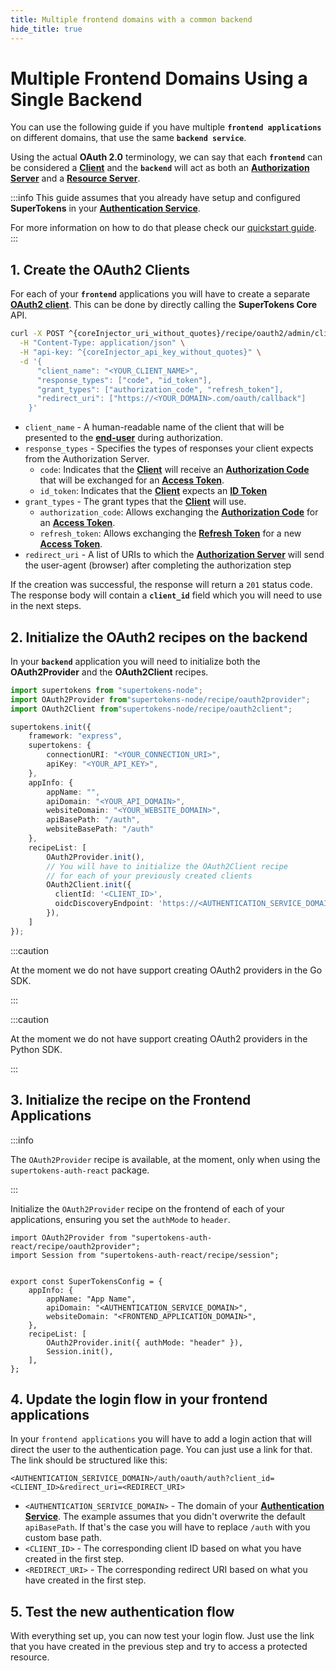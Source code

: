 ```yaml
---
title: Multiple frontend domains with a common backend 
hide_title: true
---
```



# Multiple Frontend Domains Using a Single Backend

You can use the following guide if you have multiple **`frontend applications`** on different domains, that use the same **`backend service`**.

Using the actual **OAuth 2.0** terminology, we can say that each **`frontend`** can be considered a [**Client**](/docs/oauth/introduction#client) and the **`backend`** will act as both an [**Authorization Server**](/docs/oauth/introduction#authorization) and a [**Resource Server**](/docs/oauth/introduction#resource-server).

:::info
This guide assumes that you already have setup and configured **SuperTokens** in your [**Authentication Service**](/docs/oauth/introduction#authentication-service). 

For more information on how to do that please check our [quickstart guide](/docs/thirdparty/introduction).
:::

## 1. Create the OAuth2 Clients

For each of your **`frontend`** applications you will have to create a separate [**OAuth2 client**](/docs/oauth/introduction#client).
This can be done by directly calling the **SuperTokens Core** API.

<CoreInjector defaultValue="https://example.com">

```bash
curl -X POST ^{coreInjector_uri_without_quotes}/recipe/oauth2/admin/clients \
  -H "Content-Type: application/json" \
  -H "api-key: ^{coreInjector_api_key_without_quotes}" \
  -d '{
      "client_name": "<YOUR_CLIENT_NAME>",
      "response_types": ["code", "id_token"],
      "grant_types": ["authorization_code", "refresh_token"],
      "redirect_uri": ["https://<YOUR_DOMAIN>.com/oauth/callback"]
    }'
```

</CoreInjector>


- `client_name` - A human-readable name of the client that will be presented to the [**end-user**](/docs/oauth/introduction#authorization) during authorization.
- `response_types` - Specifies the types of responses your client expects from the Authorization Server.
    - `code`: Indicates that the [**Client**](/#authorization) will receive an [**Authorization Code**](/#authorization) that will be exchanged for an [**Access Token**](/#authorization).
    - `id_token`: Indicates that the [**Client**](/#authorization) expects an [**ID Token**](/#authorization)
- `grant_types` - The grant types that the [**Client**](/#authorization) will use. 
    - `authorization_code`: Allows exchanging the [**Authorization Code**](/#authorization) for an [**Access Token**](/#authorization).
    - `refresh_token`: Allows exchanging the [**Refresh Token**](/#authorization) for a new [**Access Token**](/#authorization).
- `redirect_uri` - A list of URIs to which the [**Authorization Server**](/#authorization) will send the user-agent (browser) after completing the authorization step

If the creation was successful, the response will return a `201` status code.
The response body will contain a **`client_id`** field which you will need to use in the next steps.

## 2. Initialize the OAuth2 recipes on the backend


In your **`backend`** application you will need to initialize both the **OAuth2Provider** and the **OAuth2Client** recipes.

<BackendSDKTabs>
<TabItem value="nodejs">

```typescript
import supertokens from "supertokens-node";
import OAuth2Provider from"supertokens-node/recipe/oauth2provider";
import OAuth2Client from"supertokens-node/recipe/oauth2client";

supertokens.init({
    framework: "express",
    supertokens: {
        connectionURI: "<YOUR_CONNECTION_URI>",
        apiKey: "<YOUR_API_KEY>",
    },
    appInfo: {
        appName: "",
        apiDomain: "<YOUR_API_DOMAIN>",
        websiteDomain: "<YOUR_WEBSITE_DOMAIN>",
        apiBasePath: "/auth",
        websiteBasePath: "/auth"
    },
    recipeList: [
        OAuth2Provider.init(),
        // You will have to initialize the OAuth2Client recipe
        // for each of your previously created clients 
        OAuth2Client.init({
          clientId: '<CLIENT_ID>',
          oidcDiscoveryEndpoint: 'https://<AUTHENTICATION_SERVICE_DOMAIN>/.well-known/openid-configuration'
        }),
    ]
});
```

</TabItem>

<TabItem value="go">

:::caution

At the moment we do not have support creating OAuth2 providers in the Go SDK.

:::

</TabItem>

<TabItem value="python">

:::caution

At the moment we do not have support creating OAuth2 providers in the Python SDK.

:::

</TabItem>

</BackendSDKTabs>

## 3. Initialize the recipe on the Frontend Applications

:::info

The `OAuth2Provider` recipe is available, at the moment, only when using the `supertokens-auth-react` package.

:::

Initialize the `OAuth2Provider` recipe on the frontend of each of your applications, ensuring you set the `authMode` to `header`.

```tsx
import OAuth2Provider from "supertokens-auth-react/recipe/oauth2provider";
import Session from "supertokens-auth-react/recipe/session";


export const SuperTokensConfig = {
    appInfo: {
        appName: "App Name",
        apiDomain: "<AUTHENTICATION_SERVICE_DOMAIN>",
        websiteDomain: "<FRONTEND_APPLICATION_DOMAIN>",
    },
    recipeList: [
        OAuth2Provider.init({ authMode: "header" }),
        Session.init(),
    ],
};
```

## 4. Update the login flow in your frontend applications

In your `frontend applications` you will have to add a login action that will direct the user to the authentication page.
You can just use a link for that. The link should be structured like this:

```
<AUTHENTICATION_SERIVICE_DOMAIN>/auth/oauth/auth?client_id=<CLIENT_ID>&redirect_uri=<REDIRECT_URI>
```
- `<AUTHENTICATION_SERIVICE_DOMAIN>` - The domain of your [**Authentication Service**](/docs/oauth/introduction#authentication-service).
The example assumes that you didn't overwrite the default `apiBasePath`.
If that's the case you will have to replace `/auth` with you custom base path.
- `<CLIENT_ID>` - The corresponding client ID based on what you have created in the first step.
- `<REDIRECT_URI>` - The corresponding redirect URI based on what you have created in the first step.

## 5. Test the new authentication flow

With everything set up, you can now test your login flow.
Just use the link that you have created in the previous step and try to access a protected resource.


